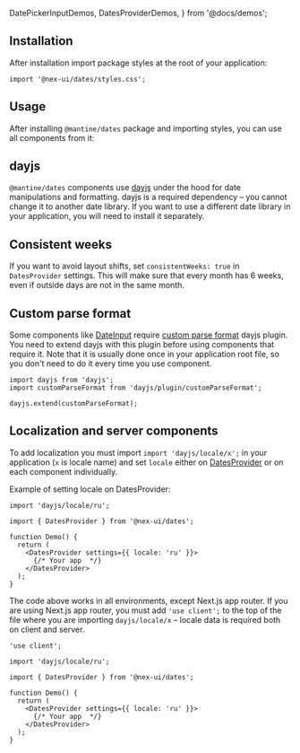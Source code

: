   DatePickerInputDemos,
  DatesProviderDemos,
} from '@docs/demos';


## Installation

<InstallScript packages="@mantine/dates dayjs" />

After installation import package styles at the root of your application:

```tsx
import '@nex-ui/dates/styles.css';
```

## Usage

After installing `@mantine/dates` package and importing styles, you can use all components from it:

<Demo data={DatePickerInputDemos.usage} />

## dayjs

`@mantine/dates` components use [dayjs](https://day.js.org/) under the hood for date manipulations and formatting.
dayjs is a required dependency – you cannot change it to another date library. If you want to use a different
date library in your application, you will need to install it separately.

## Consistent weeks

If you want to avoid layout shifts, set `consistentWeeks: true` in `DatesProvider` settings.
This will make sure that every month has 6 weeks, even if outside days are not in the same month.

<Demo data={DatesProviderDemos.consistentWeeks} />

## Custom parse format

Some components like [DateInput](/dates/date-input) require [custom parse format](https://day.js.org/docs/en/plugin/custom-parse-format)
dayjs plugin. You need to extend dayjs with this plugin before using components that require it. Note that
it is usually done once in your application root file, so you don't need to do it every time you use component.

```tsx
import dayjs from 'dayjs';
import customParseFormat from 'dayjs/plugin/customParseFormat';

dayjs.extend(customParseFormat);
```

## Localization and server components

To add localization you must import `import 'dayjs/locale/x';` in your application (`x` is locale name)
and set `locale` either on [DatesProvider](/dates/dates-provider) or on each component individually.

Example of setting locale on DatesProvider:

```tsx
import 'dayjs/locale/ru';

import { DatesProvider } from '@nex-ui/dates';

function Demo() {
  return (
    <DatesProvider settings={{ locale: 'ru' }}>
      {/* Your app  */}
    </DatesProvider>
  );
}
```

The code above works in all environments, except Next.js app router.
If you are using Next.js app router, you must add `'use client';` to the
top of the file where you are importing `dayjs/locale/x` – locale data
is required both on client and server.

```tsx
'use client';

import 'dayjs/locale/ru';

import { DatesProvider } from '@nex-ui/dates';

function Demo() {
  return (
    <DatesProvider settings={{ locale: 'ru' }}>
      {/* Your app  */}
    </DatesProvider>
  );
}
```

